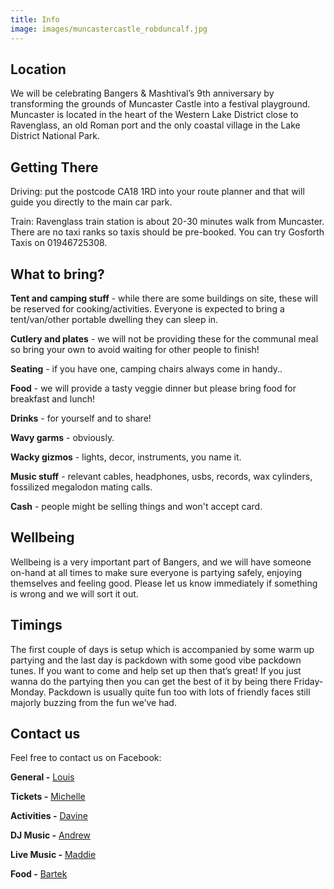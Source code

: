 ```yaml
---
title: Info
image: images/muncastercastle_robduncalf.jpg
---
```

## Location

We will be celebrating Bangers & Mashtival’s 9th anniversary by transforming the grounds of Muncaster Castle into a festival playground. Muncaster is located in the heart of the Western Lake District close to Ravenglass, an old Roman port and the only coastal village in the Lake District National Park. 

## Getting There

Driving: put the postcode CA18 1RD into your route planner and that will guide you directly to the main car park. 

T﻿rain: Ravenglass train station is about 20-30 minutes walk from Muncaster. There are no taxi ranks so taxis should be pre-booked. You can try Gosforth Taxis on 01946725308.

## What to bring?

**Tent and camping stuff** - while there are some buildings on site, these will be reserved for cooking/activities. Everyone is expected to bring a tent/van/other portable dwelling they can sleep in.

**Cutlery and plates** - we will not be providing these for the communal meal so bring your own to avoid waiting for other people to finish!

**Seating** - if you have one, camping chairs always come in handy..

**Food** - we will provide a tasty veggie dinner but please bring food for breakfast and lunch!

**Drinks** - for yourself and to share!

**Wavy garms** - obviously.

**Wacky gizmos** - lights, decor, instruments, you name it. 

**Music stuff** - relevant cables, headphones, usbs, records, wax cylinders, fossilized megalodon mating calls.

**Cash** - people might be selling things and won't accept card.

## Wellbeing

Wellbeing is a very important part of Bangers, and we will have someone on-hand at all times to make sure everyone is partying safely, enjoying themselves and feeling good. Please let us know immediately if something is wrong and we will sort it out.

## Timings

The first couple of days is setup which is accompanied by some warm up partying and the last day is packdown with some good vibe packdown tunes. If you want to come and help set up then that’s great! If you just wanna do the partying then you can get the best of it by being there Friday-Monday. Packdown is usually quite fun too with lots of friendly faces still majorly buzzing from the fun we’ve had.

## Contact us

Feel free to contact us on Facebook:

**General -** [Louis](https://www.facebook.com/louischaman/)

**Tickets -** [Michelle](https://www.facebook.com/michmichmichmichmichmich)

**Activities -** [Davine](https://www.facebook.com/intergalacticspacekitten)

**DJ Music -** [Andrew](https://www.facebook.com/andrew.bard.77)

**Live Music -** [Maddie](https://www.facebook.com/maddie.purefoy)

**Food -** [Bartek](https://www.facebook.com/bartek.dziamski.7)